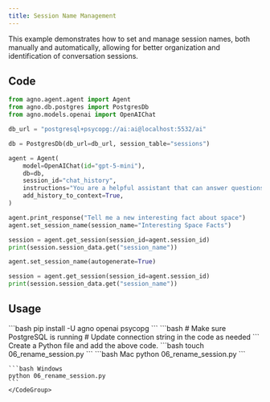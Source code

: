 ```yaml
---
title: Session Name Management
---
```


This example demonstrates how to set and manage session names, both manually and automatically, allowing for better organization and identification of conversation sessions.

## Code

```python cookbook/agents/session/06_rename_session.py
from agno.agent.agent import Agent
from agno.db.postgres import PostgresDb
from agno.models.openai import OpenAIChat

db_url = "postgresql+psycopg://ai:ai@localhost:5532/ai"

db = PostgresDb(db_url=db_url, session_table="sessions")

agent = Agent(
    model=OpenAIChat(id="gpt-5-mini"),
    db=db,
    session_id="chat_history",
    instructions="You are a helpful assistant that can answer questions about space and oceans.",
    add_history_to_context=True,
)

agent.print_response("Tell me a new interesting fact about space")
agent.set_session_name(session_name="Interesting Space Facts")

session = agent.get_session(session_id=agent.session_id)
print(session.session_data.get("session_name"))

agent.set_session_name(autogenerate=True)

session = agent.get_session(session_id=agent.session_id)
print(session.session_data.get("session_name"))
```

## Usage

<Steps>
  <Snippet file="create-venv-step.mdx" />

  <Step title="Install libraries">
    ```bash
    pip install -U agno openai psycopg
    ```
  </Step>

  <Step title="Setup PostgreSQL">
    ```bash
    # Make sure PostgreSQL is running
    # Update connection string in the code as needed
    ```
  </Step>

  <Snippet file="export-openai-api.mdx" />

  <Step title="Create a Python file">
    Create a Python file and add the above code.
    ```bash
    touch 06_rename_session.py
    ```
  </Step>

  <Step title="Run Agent">
    <CodeGroup>
    ```bash Mac
    python 06_rename_session.py
    ```
    
    ```bash Windows
    python 06_rename_session.py
    ```
    </CodeGroup>
  </Step>

  <Snippet file="find-all-cookbooks.mdx" />
</Steps>